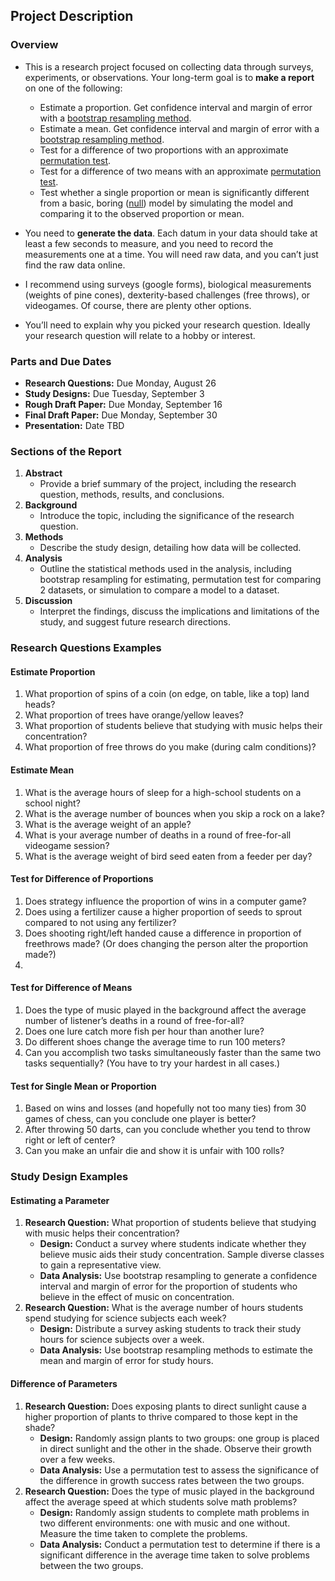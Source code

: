 ## Project Description

### Overview

* This is a research project focused on collecting data through surveys, experiments, or observations. Your long-term goal is to **make a report** on one of the following:

    * Estimate a proportion. Get confidence interval and margin of error with a [bootstrap resampling method](https://en.wikipedia.org/wiki/Bootstrapping_(statistics)).
    * Estimate a mean. Get confidence interval and margin of error with a [bootstrap resampling method](https://en.wikipedia.org/wiki/Bootstrapping_(statistics)).
    * Test for a difference of two proportions with an approximate [permutation test](https://en.wikipedia.org/wiki/Permutation_test). 
    * Test for a difference of two means with an approximate [permutation test](https://en.wikipedia.org/wiki/Permutation_test).
    * Test whether a single proportion or mean is significantly different from a basic, boring ([null](https://en.wikipedia.org/wiki/Null_hypothesis)) model by simulating the model and comparing it to the observed proportion or mean.

* You need to **generate the data**. Each datum in your data should take at least a few seconds to measure, and you need to record the measurements one at a time. You will need raw data, and you can't just find the raw data online.
* I recommend using surveys (google forms), biological measurements (weights of pine cones), dexterity-based challenges (free throws), or videogames. Of course, there are plenty other options. 
* You'll need to explain why you picked your research question. Ideally your research question will relate to a hobby or interest. 

### Parts and Due Dates

- **Research Questions:** Due Monday, August 26
- **Study Designs:** Due Tuesday, September 3
- **Rough Draft Paper:** Due Monday, September 16
- **Final Draft Paper:** Due Monday, September 30
- **Presentation:** Date TBD


### Sections of the Report

1. **Abstract**
   - Provide a brief summary of the project, including the research question, methods, results, and conclusions.
   
2. **Background**
   - Introduce the topic, including the significance of the research question.
   
3. **Methods**
   - Describe the study design, detailing how data will be collected.
   
4. **Analysis**
   - Outline the statistical methods used in the analysis, including bootstrap resampling for estimating, permutation test for comparing 2 datasets, or simulation to compare a model to a dataset.
   
5. **Discussion**
   - Interpret the findings, discuss the implications and limitations of the study, and suggest future research directions.



### Research Questions Examples

#### Estimate Proportion

1. What proportion of spins of a coin (on edge, on table, like a top) land heads?
2. What proportion of trees have orange/yellow leaves?
3. What proportion of students believe that studying with music helps their concentration?
4. What proportion of free throws do you make (during calm conditions)?

#### Estimate Mean

1. What is the average hours of sleep for a high-school students on a school night?
2. What is the average number of bounces when you skip a rock on a lake?
3. What is the average weight of an apple?
4. What is your average number of deaths in a round of free-for-all videogame session?
5. What is the average weight of bird seed eaten from a feeder per day?

#### Test for Difference of Proportions

1. Does strategy influence the proportion of wins in a computer game?
2. Does using a fertilizer cause a higher proportion of seeds to sprout compared to not using any fertilizer?
3. Does shooting right/left handed cause a difference in proportion of freethrows made? (Or does changing the person alter the proportion made?)
4. 

#### Test for Difference of Means

1. Does the type of music played in the background affect the average number of listener's deaths in a round of free-for-all?
2. Does one lure catch more fish per hour than another lure?
3. Do different shoes change the average time to run 100 meters?
4. Can you accomplish two tasks simultaneously faster than the same two tasks sequentially? (You have to try your hardest in all cases.)

#### Test for Single Mean or Proportion

1. Based on wins and losses (and hopefully not too many ties) from 30 games of chess, can you conclude one player is better?
2. After throwing 50 darts, can you conclude whether you tend to throw right or left of center?
3. Can you make an unfair die and show it is unfair with 100 rolls?


### Study Design Examples

#### Estimating a Parameter
1. **Research Question:** What proportion of students believe that studying with music helps their concentration?
   - **Design:** Conduct a survey where students indicate whether they believe music aids their study concentration. Sample diverse classes to gain a representative view.
   - **Data Analysis:** Use bootstrap resampling to generate a confidence interval and margin of error for the proportion of students who believe in the effect of music on concentration.

2. **Research Question:** What is the average number of hours students spend studying for science subjects each week?
   - **Design:** Distribute a survey asking students to track their study hours for science subjects over a week.
   - **Data Analysis:** Use bootstrap resampling methods to estimate the mean and margin of error for study hours.

#### Difference of Parameters
1. **Research Question:** Does exposing plants to direct sunlight cause a higher proportion of plants to thrive compared to those kept in the shade?
   - **Design:** Randomly assign plants to two groups: one group is placed in direct sunlight and the other in the shade. Observe their growth over a few weeks.
   - **Data Analysis:** Use a permutation test to assess the significance of the difference in growth success rates between the two groups.

2. **Research Question:** Does the type of music played in the background affect the average speed at which students solve math problems?
   - **Design:** Randomly assign students to complete math problems in two different environments: one with music and one without. Measure the time taken to complete the problems.
   - **Data Analysis:** Conduct a permutation test to determine if there is a significant difference in the average time taken to solve problems between the two groups.

